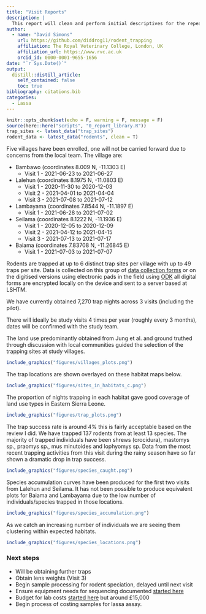 ```yaml
---
title: "Visit Reports"
description: |
  This report will clean and perform initial descriptives for the repeat longitudinal study visits.
author:
  - name: "David Simons"
    url: https://github.com/diddrog11/rodent_trapping
    affiliation: The Royal Veterinary College, London, UK
    affiliation_url: https://www.rvc.ac.uk
    orcid_id: 0000-0001-9655-1656
date: "`r Sys.Date()`"
output:
  distill::distill_article:
    self_contained: false
    toc: true
bibliography: citations.bib
categories:
  - Lassa
---
```


```r
knitr::opts_chunk$set(echo = F, warning = F, message = F)
source(here::here("scripts", "0_report_library.R"))
trap_sites <- latest_data("trap_sites")
rodent_data <- latest_data("rodents", clean = T)
```

Five villages have been enrolled, one will not be carried forward due to concerns from the local team. The village are:

  + Bambawo (coordinates 8.009 N, -11.1303 E)
    + Visit 1 - 2021-06-23 to 2021-06-27
  + Lalehun (coordinates  8.1975 N, -11.0803 E) 
    + Visit 1 - 2020-11-30 to 2020-12-03
    + Visit 2 - 2021-04-01 to 2021-04-04
    + Visit 3 - 2021-07-08 to 2021-07-12
  + Lambayama (coordinates 7.8544 N, -11.1897 E)
    + Visit 1 - 2021-06-28 to 2021-07-02
  + Seilama (coordinates 8.1222 N, -11.1936 E)
    + Visit 1 - 2020-12-05 to 2020-12-09
    + Visit 2 - 2021-04-12 to 2021-04-15
    + Visit 3 - 2021-07-13 to 2021-07-17
  + Baiama (coordinates 7.83708 N, -11.26845 E)
    + Visit 1 - 2021-07-03 to 2021-07-07

Rodents are trapped at up to 6 distinct trap sites per village with up to 49 traps per site. Data is collected on this group of [data collection forms](https://drive.google.com/drive/folders/1yE_JAThq-DM9y5yvtSPMgM2ezMcZ_zyO?usp=sharing) or on the digitised versions using electronic pads in the field using [ODK](https://opendatakit.lshtm.ac.uk/lshtm-odk-servers/) all digital forms are encrypted locally on the device and sent to a server based at LSHTM.

We have currently obtained 7,270 trap nights across 3 visits (including the pilot).

There will ideally be study visits 4 times per year (roughly every 3 months), dates will be confirmed with the study team.

The land use predominantly obtained from Jung et al. and ground truthed through discussion with local communities guided the selection of the trapping sites at study villages. 

```r
include_graphics("figures/villages_plots.png")
```

The trap locations are shown overlayed on these habitat maps below. 

```r
include_graphics("figures/sites_in_habitats_c.png")
```

The proportion of nights trapping in each habitat gave good coverage of land use types in Eastern Sierra Leone.

```r
include_graphics("figures/trap_plots.png")
```

The trap success rate is around 4% this is fairly acceptable based on the review I did. We have trapped 137 rodents from at least 13 species. The majority of trapped individuals have been shrews (crocidura), mastomys sp., praomys sp., mus minutoides and lophyomys sp. Data from the most recent trapping activities from this visit during the rainy season have so far shown a dramatic drop in trap success.

```r
include_graphics("figures/species_caught.png")
```

Species accumulation curves have been produced for the first two visits from Lalehun and Seilama. It has not been possible to produce equivalent plots for Baiama and Lambayama due to the low number of individuals/species trapped in those locations. 

```r
include_graphics("figures/species_accumulation.png")
```

As we catch an increasing number of individuals we are seeing them clustering within expected habitats.

```r
include_graphics("figures/species_locations.png")
```

### Next steps

  + Will be obtaining further traps
  + Obtain lens weights (Visit 3)
  + Begin sample processing for rodent speciation, delayed until next visit
  + Ensure equipment needs for sequencing documented [started here](https://docs.google.com/document/d/12AqkKgvIWBj86V_P2sByx5eSmKwhzQ8b/edit)
  + Budget for lab costs [started here](https://docs.google.com/spreadsheets/d/1zqm_UTWt5ovTRDNyiqvbj90seLRCEXVf/edit#gid=989773294) but around £15,000
  + Begin process of costing samples for lassa assay.
